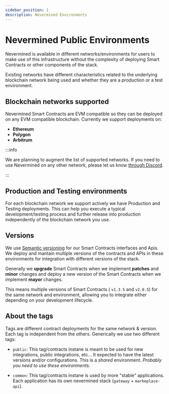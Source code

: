 ```yaml
---
sidebar_position: 1
description: Nevermined Environments
---
```


# Nevermined Public Environments

Nevermined is available in different networks/environments for users to make use of this
infrastructure without the complexity of deploying Smart Contracts or other components of
the stack.

Existing networks have different characteristics related to the underlying blockchain network being used and whether they are a production or a test environment.

## Blockchain networks supported

Nevermined Smart Contracts are EVM compatible so they can be deployed on any EVM compatible blockchain. Currently we support deployments on:

- **Ethereum**
- **Polygon**
- **Arbitrum**

:::info

We are planning to augment the list of supported networks. If you need to use Nevermined on any other network, please let us know [through Discord](https://discord.gg/GZju2qScKq).

:::

## Production and Testing environments

For each blockchain network we support actively we have Production and Testing deployments. This can help you execute a typical development/testing process and further release into production independently of the blockchain network you use.

## Versions

We use [Semantic versioning](https://semver.org/) for our Smart Contracts interfaces and Apis. We deploy and mantain multiple versions of the contracts and APIs in these environments for integration with different versions of the stack.

Generally we **upgrade** Smart Contracts when we implement **patches** and **minor** changes and deploy a new version of the Smart Contracts when we implement **mayor** changes.


This means multiple versions of Smart Contracts ( `v1.3.5` and `v2.0.5`) for the same network and environment, allowing you to integrate either depending on your development lifecycle.

## About the tags

Tags are different contract deployments for the same network & version. Each tag is independent from the others. Generically we use two different tags:

- `public`: This tag/contracts instane is meant to be used for new integrations, public integrations, etc... It expected to have the latest versions and/or configurations. This is a _shared_ environment. _Probably you need to use these environments._

- `common`: This tag/contracts instane is used by more "stable" applications. Each application has its own nevermined stack (`gateway` + `markeplace-api`).


<DocCardList />
